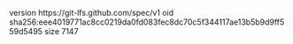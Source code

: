 version https://git-lfs.github.com/spec/v1
oid sha256:eee4019771ac8cc0219da0fd083fec8dc70c5f344117ae13b5b9d9ff559d5495
size 7147

